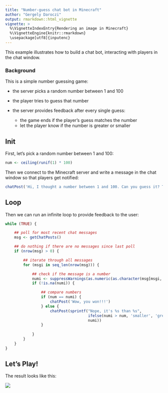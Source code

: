 ```yaml
---
title: "Number-guess chat bot in Minecraft"
author: "Gergely Daroczi"
output: rmarkdown::html_vignette
vignette: >
  %\VignetteIndexEntry{Rendering an image in Minecraft}
  %\VignetteEngine{knitr::rmarkdown}
  \usepackage[utf8]{inputenc}
---
```


This example illustrates how to build a chat bot, interacting with players in the chat window.

### Background

This is a simple number guessing game:

* the server picks a random number between 1 and 100
* the player tries to guess that number
* the server provides feedback after every single guess:

    * the game ends if the player's guess matches the number
    * let the player know if the number is greater or smaller

## Init

First, let's pick a random number between 1 and 100:

```r
num <- ceiling(runif(1) * 100)
```

Then we connect to the Minecraft server and write a message in the chat window so that players get notified:

```r
chatPost('Hi, I thought a number between 1 and 100. Can you guess it? Type numbers in the chat window!')
```

## Loop

Then we can run an infinite loop to provide feedback to the user:

```r
while (TRUE) {

    ## poll for most recent chat messages
    msg <- getChatPosts()

    ## do nothing if there are no messages since last poll
    if (nrow(msg) > 0) {

        ## iterate through all messages
        for (msgi in seq_len(nrow(msg))) {

            ## check if the message is a number
            numi <- suppressWarnings(as.numeric(as.character(msg[msgi, 'message'])))
            if (!is.na(numi)) {

                ## compare numbers
                if (num == numi) {
                    chatPost('Wow, you won!!!')
                } else {
                    chatPost(sprintf("Nope, it's %s than %s",
                                     ifelse(numi > num, 'smaller', 'greater'),
                                     numi))
                }
                
            }
        }
    }
}
```

## Let's Play!

The result looks like this:

![](figure/guessnum.png)
